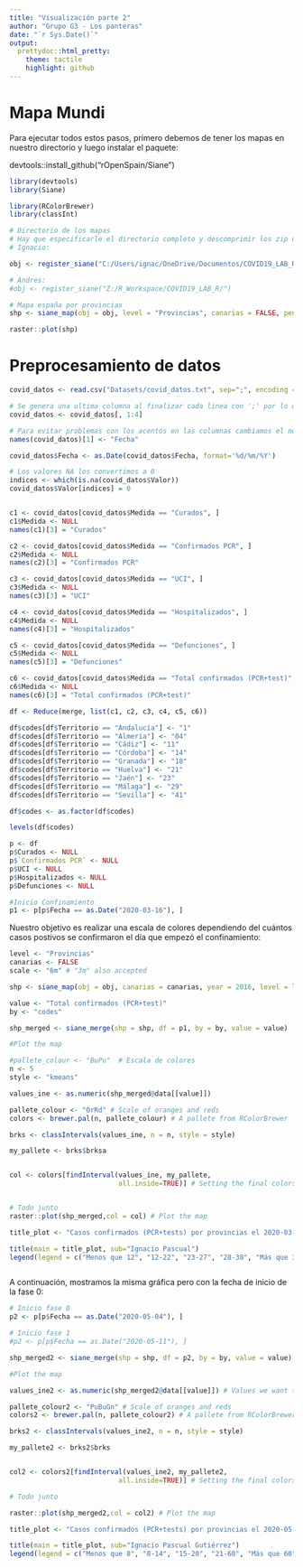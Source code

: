 ```yaml
---
title: "Visualización parte 2"
author: "Grupo G3 - Los panteras"
date: "`r Sys.Date()`"
output:
  prettydoc::html_pretty:
    theme: tactile
    highlight: github
---
```


# Mapa Mundi

Para ejecutar todos estos pasos, primero debemos de tener los mapas en nuestro directorio y luego instalar el paquete:

devtools::install_github("rOpenSpain/Siane")

```r
library(devtools)
library(Siane)

library(RColorBrewer)
library(classInt)

# Directorio de los mapas
# Hay que especificarle el directorio completo y descomprimir los zip del repositorio
# Ignacio:

obj <- register_siane("C:/Users/ignac/OneDrive/Documentos/COVID19_LAB_R")

# Andres:
#obj <- register_siane("Z:/R_Workspace/COVID19_LAB_R/")

# Mapa españa por provincias
shp <- siane_map(obj = obj, level = "Provincias", canarias = FALSE, peninsula = "close")

raster::plot(shp)

```

# Preprocesamiento de datos

```r

covid_datos <- read.csv("Datasets/covid_datos.txt", sep=";", encoding = "UTF-8")

# Se genera una ultima columna al finalizar cada linea con ';' por lo que la eliminamos
covid_datos <- covid_datos[, 1:4]

# Para evitar problemas con los acentos en las columnas cambiamos el nombre de la primera
names(covid_datos)[1] <- "Fecha"

covid_datos$Fecha <- as.Date(covid_datos$Fecha, format='%d/%m/%Y')

# Los valores NA los convertimos a 0
indices <- which(is.na(covid_datos$Valor))
covid_datos$Valor[indices] = 0


c1 <- covid_datos[covid_datos$Medida == "Curados", ]
c1$Medida <- NULL
names(c1)[3] = "Curados"

c2 <- covid_datos[covid_datos$Medida == "Confirmados PCR", ]
c2$Medida <- NULL
names(c2)[3] = "Confirmados PCR"

c3 <- covid_datos[covid_datos$Medida == "UCI", ]
c3$Medida <- NULL
names(c3)[3] = "UCI"

c4 <- covid_datos[covid_datos$Medida == "Hospitalizados", ]
c4$Medida <- NULL
names(c4)[3] = "Hospitalizados"

c5 <- covid_datos[covid_datos$Medida == "Defunciones", ]
c5$Medida <- NULL
names(c5)[3] = "Defunciones"

c6 <- covid_datos[covid_datos$Medida == "Total confirmados (PCR+test)", ]
c6$Medida <- NULL
names(c6)[3] = "Total confirmados (PCR+test)"

df <- Reduce(merge, list(c1, c2, c3, c4, c5, c6))

df$codes[df$Territorio == "Andalucía"] <- "1"
df$codes[df$Territorio == "Almería"] <- "04"
df$codes[df$Territorio == "Cádiz"] <- "11"
df$codes[df$Territorio == "Córdoba"] <- "14"
df$codes[df$Territorio == "Granada"] <- "18"
df$codes[df$Territorio == "Huelva"] <- "21"
df$codes[df$Territorio == "Jaén"] <- "23"
df$codes[df$Territorio == "Málaga"] <- "29"
df$codes[df$Territorio == "Sevilla"] <- "41"

df$codes <- as.factor(df$codes)

levels(df$codes)

p <- df
p$Curados <- NULL
p$`Confirmados PCR` <- NULL
p$UCI <- NULL
p$Hospitalizados <- NULL
p$Defunciones <- NULL

#Inicio Confinamiento
p1 <- p[p$Fecha == as.Date("2020-03-16"), ]

```

Nuestro objetivo es realizar una escala de colores dependiendo del cuántos casos postivos se confirmaron el día que empezó el confinamiento:

```r

level <- "Provincias"
canarias <- FALSE
scale <- "6m" # "3m" also accepted

shp <- siane_map(obj = obj, canarias = canarias, year = 2016, level = level, scale = scale)

value <- "Total confirmados (PCR+test)"
by <- "codes"

shp_merged <- siane_merge(shp = shp, df = p1, by = by, value = value)

#Plot the map

#pallete_colour <- "BuPu"  # Escala de colores
n <- 5
style <- "kmeans"

values_ine <- as.numeric(shp_merged@data[[value]])

pallete_colour <- "OrRd" # Scale of oranges and reds
colors <- brewer.pal(n, pallete_colour) # A pallete from RColorBrewer

brks <- classIntervals(values_ine, n = n, style = style)

my_pallete <- brks$brksa


col <- colors[findInterval(values_ine, my_pallete,
                           all.inside=TRUE)] # Setting the final colors


# Todo junto
raster::plot(shp_merged,col = col) # Plot the map

title_plot <- "Casos confirmados (PCR+tests) por provincias el 2020-03-16\n (Inicio Confinamiento)"

title(main = title_plot, sub="Ignacio Pascual")
legend(legend = c("Menos que 12", "12-22", "23-27", "28-38", "Más que 39"), fill = colors,x = "bottomright")



```

A continuación, mostramos la misma gráfica pero con la fecha de inicio de la fase 0:

```r

# Inicio fase 0
p2 <- p[p$Fecha == as.Date("2020-05-04"), ]

# Inicio fase 1
#p2 <- p[p$Fecha == as.Date("2020-05-11"), ]

shp_merged2 <- siane_merge(shp = shp, df = p2, by = by, value = value)

#Plot the map

values_ine2 <- as.numeric(shp_merged2@data[[value]]) # Values we want to plot are stored in the shape@data data frame

pallete_colour2 <- "PuBuGn" # Scale of oranges and reds
colors2 <- brewer.pal(n, pallete_colour2) # A pallete from RColorBrewer

brks2 <- classIntervals(values_ine2, n = n, style = style)

my_pallete2 <- brks2$brks


col2 <- colors2[findInterval(values_ine2, my_pallete2,
                           all.inside=TRUE)] # Setting the final colors

# Todo junto

raster::plot(shp_merged2,col = col2) # Plot the map

title_plot <- "Casos confirmados (PCR+tests) por provincias el 2020-05-04\n (Inicio Fase 0)"

title(main = title_plot, sub="Ignacio Pascual Gutiérrez")
legend(legend = c("Menos que 8", "8-14", "15-20", "21-60", "Más que 60"), fill = colors2,x = "bottomright")

```

